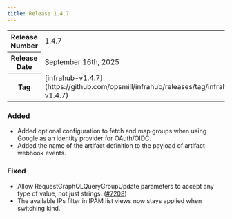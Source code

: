 ```yaml
---
title: Release 1.4.7
---
```

<table>
  <tbody>
    <tr>
      <th>Release Number</th>
      <td>1.4.7</td>
    </tr>
    <tr>
      <th>Release Date</th>
      <td>September 16th, 2025</td>
    </tr>
    <tr>
      <th>Tag</th>
      <td>[infrahub-v1.4.7](https://github.com/opsmill/infrahub/releases/tag/infrahub-v1.4.7)</td>
    </tr>
  </tbody>
</table>

### Added

- Added optional configuration to fetch and map groups when using Google as an identity provider for OAuth/OIDC.
- Added the name of the artifact definition to the payload of artifact webhook events.

### Fixed

- Allow RequestGraphQLQueryGroupUpdate parameters to accept any type of value, not just strings. ([#7208](https://github.com/opsmill/infrahub/issues/7208))
- The available IPs filter in IPAM list views now stays applied when switching kind.